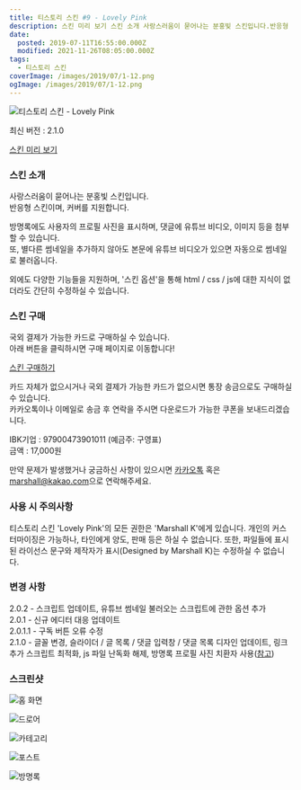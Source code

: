 ```yaml
---
title: 티스토리 스킨 #9 - Lovely Pink
description: 스킨 미리 보기 스킨 소개 사랑스러움이 묻어나는 분홍빛 스킨입니다.반응형 스킨이며, 커버를 지원합니다. 방명록에도 사용자의 프로필 사진을 표시하며, 댓글에 유튜브 비디오, 이미지 등을 첨부할 수 있습니다.또, 별다른 썸네일을 추가하지 않아도 본문에 유튜브 비디오가 있으면 자동으로 썸네일로 불러옵니다. 외에도 다양한 기능들을 지원하며, &quot;스킨 옵션&quot;을 통해 html / css / js에 대한 지식이 없더라도 간단히 수정하실 수 있습니다.
date:
  posted: 2019-07-11T16:55:00.000Z
  modified: 2021-11-26T08:05:00.000Z
tags:
  - 티스토리 스킨
coverImage: /images/2019/07/1-12.png
ogImage: /images/2019/07/1-12.png
---
```


![티스토리 스킨 - Lovely Pink](/images/2020/07/Tistory-Skin-Lovely-Pink.png)

최신 버전 : 2.1.0

[스킨 미리 보기](https://marshall-skin-9.tistory.com/)

### 스킨 소개

사랑스러움이 묻어나는 분홍빛 스킨입니다.  
반응형 스킨이며, 커버를 지원합니다.

방명록에도 사용자의 프로필 사진을 표시하며, 댓글에 유튜브 비디오, 이미지 등을 첨부할 수 있습니다.  
또, 별다른 썸네일을 추가하지 않아도 본문에 유튜브 비디오가 있으면 자동으로 썸네일로 불러옵니다.

외에도 다양한 기능들을 지원하며, '스킨 옵션'을 통해 html / css / js에 대한 지식이 없더라도 간단히 수정하실 수 있습니다.

### 스킨 구매

국외 결제가 가능한 카드로 구매하실 수 있습니다.  
아래 버튼을 클릭하시면 구매 페이지로 이동합니다!

[스킨 구매하기](/paddle-checkout?product%5Fid=555366)

카드 자체가 없으시거나 국외 결제가 가능한 카드가 없으시면 통장 송금으로도 구매하실 수 있습니다.  
카카오톡이나 이메일로 송금 후 연락을 주시면 다운로드가 가능한 쿠폰을 보내드리겠습니다.

IBK기업 : 97900473901011 (예금주: 구영표)  
금액 : 17,000원

만약 문제가 발생했거나 궁금하신 사항이 있으시면 [카카오톡](https://open.kakao.com/o/sBfhWJeb) 혹은 [marshall@kakao.com](mailto:marshall@kakao.com)으로 연락해주세요.

### 사용 시 주의사항

티스토리 스킨 'Lovely Pink'의 모든 권한은 'Marshall K'에게 있습니다. 개인의 커스터마이징은 가능하나, 타인에게 양도, 판매 등은 하실 수 없습니다. 또한, 파일들에 표시된 라이선스 문구와 제작자가 표시(Designed by Marshall K)는 수정하실 수 없습니다.

### 변경 사항

2.0.2 - 스크립트 업데이트, 유튜브 썸네일 불러오는 스크립트에 관한 옵션 추가  
2.0.1 - 신규 에디터 대응 업데이트  
2.0.1.1 - 구독 버튼 오류 수정  
2.1.0 - 글꼴 변경, 슬라이더 / 글 목록 / 댓글 입력창 / 댓글 목록 디자인 업데이트, 링크 추가 스크립트 최적화, js 파일 난독화 해제, 방명록 프로필 사진 치환자 사용([참고](/web/log/lovely-pink-%ec%8a%a4%ed%82%a8-2-1-0-%ec%97%85%eb%8d%b0%ec%9d%b4%ed%8a%b8))

### 스크린샷

![홈 화면](/images/2020/12/home.png)

![드로어](/images/2020/12/drawer.png)

![카테고리](/images/2020/12/category.png)

![포스트](/images/2020/12/post.png)

![방명록](/images/2020/12/guestbook.png)